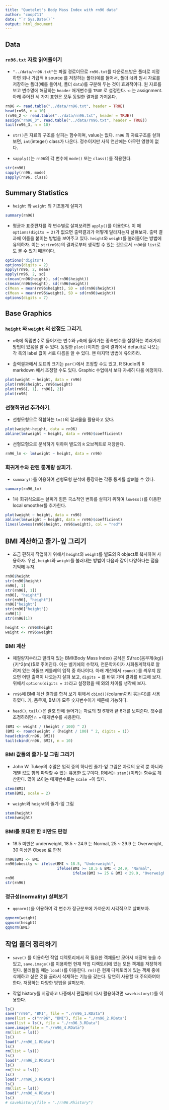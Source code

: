 ```yaml
---
title: "Quetelet's Body Mass Index with rn96 data"
author: "coop711"
date: "`r Sys.Date()`"
output: html_document
---
```


## Data

### `rn96.txt` 자료 읽어들이기

* `"../data/rn96.txt"`는 파일 경로이므로 `rn96.txt`를 다운로드받은 폴더로 지정하면 되나 가급적 `R` source 를 저장하는 폴더(예를 들어서, 폴더 `R`)와 원시 자료를 저장하는 폴더(예를 들어서, 폴더 `data`)를 구분해 두는 것이 효과적이다. 원 자료를 보고 변수명에 해당하는 `header` 매개변수를 `TRUE` 로 설정한다. `<-`는 assignment. 아래 주어진 세 가지 표현은 모두 동일한 결과를 가져온다.

```r
rn96 <- read.table("../data/rn96.txt", header = TRUE)
head(rn96, n = 10)
(rn96_2 <- read.table("../data/rn96.txt", header = TRUE))
assign("rn96_3", read.table("../data/rn96.txt", header = TRUE))
tail(rn96_3, n = 10)
```

* `str()`은 자료의 구조를 살피는 함수이며, value는 없다. `rn96` 의 자료구조를 살펴보면,  `int`(integer) class가 나온다. 정수이지만 사칙 연산에는 아무런 영향이 없다.

* `sapply()`는 `rn96`의 각 변수에 `mode()` 또는 `class()`를 적용한다.

```r
str(rn96)
sapply(rn96, mode)
sapply(rn96, class)
```

<P style = "page-break-before:always">

## Summary Statistics

* `height` 와 `weight` 의 기초통계 살피기

```r
summary(rn96)
```

* 평균과 표준편차를 각 변수별로 살펴보려면 `apply()`를 이용한다. 이 때 `options(digits = 2)`가 없으면 출력결과가 어떻게 달라지는지 살펴보자. 출력 결과에 이름을 붙이는 방법을 보여주고 있다. `height`와 `weight`를 불러들이는 방법에 유의하자. 이는 `str(rn96)`의 결과로부터 생각할 수 있는 것으로서 `rn96`을 `list`로도 볼 수 있기 때문이다. 

```r
options("digits")
options(digits = 2)
apply(rn96, 2, mean)
apply(rn96, 2, sd)
c(mean(rn96$height), sd(rn96$height))
c(mean(rn96$weight), sd(rn96$weight))
c(Mean = mean(rn96$height), SD = sd(rn96$height))
c(Mean = mean(rn96$weight), SD = sd(rn96$weight))
options(digits = 7)
```

## Base Graphics

### `height` 와 `weight` 의 산점도 그리기. 

* `x`축에 독립변수로 들어가는 변수와 `y`축에 들어가는 종속변수를 설정하는 여러가지 방법이 있음을 알 수 있다. 동일한 `plot()`이지만 출력 결과에서 default로 나오는 각 축의 label 값이 서로 다름을 알 수 있다. 맨 마지막 방법에 유의하라.

* 출력결과에서 도표의 크기는 `par()`에서 조정할 수도 있고, R Studio의 R markdown 에서 조정할 수도 있다. Graphic 수업에서 보다 자세히 다룰 예정이다.

```r
plot(weight ~ height, data = rn96)
plot(rn96$height, rn96$weight)
plot(rn96[, 1], rn96[, 2])
plot(rn96)
```

### 선형회귀선 추가하기. 

* 선형모형으로 적합하는 `lm()`의 결과물을 활용하고 있다.

```r
plot(weight~height, data = rn96)
abline(lm(weight ~ height, data = rn96)$coefficient)
```

* 선형모형으로 분석하기 위하여 별도의 `R` 오브젝트로 저장한다.

```r
rn96_lm <- lm(weight ~ height, data = rn96)
```

### 회귀계수와 관련 통계량 살피기. 

* `summary()`를 이용하여 선형모형 분석에 등장하는 각종 통계를 살펴볼 수 있다.

```r
summary(rn96_lm)
```

* 1차 회귀식으로는 살피기 힘든 국소적인 변화를 살피기 위하여 `lowess()`를 이용한 local smoother를 추가한다.

```r
plot(weight ~ height, data = rn96)
abline(lm(weight ~ height, data = rn96)$coefficient)
lines(lowess(rn96$height, rn96$weight), col = "red")
```

<P style = "page-break-before:always">

## BMI 계산하고 줄기-잎 그리기

* 조금 편하게 작업하기 위해서 `height`와 `weight`를 별도의 R object로 복사하여 사용하자. 우선, `height`와 `weight`를 불러내는 방법이 다음과 같이 다양하다는 점을 기억해 두자.

```r
rn96$height
str(rn96$height)
rn96[, 1]
str(rn96[, 1])
rn96[, "height"]
str(rn96[, "height"])
rn96["height"]
str(rn96["height"])
rn96[1]
str(rn96[1])
```

```r
height <- rn96$height
weight <- rn96$weight
```

<P style = "page-break-before:always">

### BMI 계산

* 체질량지수라고 알려져 있는 BMI(Body Mass Index) 공식은 $\frac{몸무게(kg)}{키^2(m)}$로 주어진다. 이는 벨기에의 수학자, 천문학자이자 사회통계학자로 알려져 있는 아돌프 케틀레의 업적 중 하나이다. 아래 계산에서 `round()`를 씌우지 않으면 어떤 출력이 나오는지 살펴 보고, `digits = ` 를 바꿔 가며 결과를 비교해 보자. 위에서 `options(digits = 2)`라고 설정했을 때 와의 차이를 생각해 보자.

* `rn96`에 BMI 계산 결과를 합쳐 보기 위해서 `cbind()`(column끼리 묶는다)를 사용하였다. 키, 몸무게, BMI가 모두 숫자변수이기 때문에 가능하다. 

* `head()`, `tail()`은 괄호 안에 들어가는 자료의 첫 6개와 끝 6개를 보여준다. 갯수를 조정하려면 `n = ` 매개변수를 사용한다.  

```r
(BMI <- weight / (height / 100) ^ 2)
(BMI <- round(weight / (height / 100) ^ 2, digits = 1))
head(cbind(rn96, BMI))
tail(cbind(rn96, BMI), n = 10)
```

### BMI 값들의 줄기-잎 그림 그리기

* John W. Tukey의 수많은 업적 중의 하나인 줄기-잎 그림은 자료의 윤곽 뿐 아니라 개별 값도 함께 파악할 수 있는 유용한 도구이다. R에서는 `stem()`이라는 함수로 계산한다. 많이 쓰이는 매개변수로는 `scale = `이 있다.

```r
stem(BMI)
stem(BMI, scale = 2)
```

- `weight`와 `height`의 줄기-잎 그림

```r
stem(height)
stem(weight)
```

<P style = "page-break-before:always">

### BMI를 토대로 한 비만도 판정

* 18.5 미만은 underweight, 18.5 ~ 24.9 는 Normal, 25 ~ 29.9 는 Overweight, 30 이상은 Obese 로 판정

```r
rn96$BMI <- BMI
rn96$obesity <- ifelse(BMI < 18.5, "Underweight", 
                       ifelse(BMI >= 18.5 & BMI < 24.9, "Normal", 
                              ifelse(BMI >= 25 & BMI < 29.9, "Overweight", "Obese")))
rn96
str(rn96)
```

### 정규성(normality) 살펴보기

* `qqnorm()`을 이용하여 각 변수가 정규분포에 가까운지 시각적으로 살펴보자.

```r
qqnorm(weight)
qqnorm(height)
qqnorm(BMI)
```

## 작업 폴더 정리하기

* `save()` 를 이용하면 작업 디렉토리에서 꼭 필요한 객체들만 모아서 저장해 놓을 수 있고, `save.image()`를 이용하면 현재 작업 디렉토리에 있는 모든 객체를 저장하게 된다. 불러들일 때는 `load()`를 이용한다. `rm()`은 현재 디렉토리에 있는 객체 중에 삭제하고 싶은 것을 골라서 삭제하는 기능을 갖는다. 당연히 사용할 때 주의하여야 한다. 저장하는 다양한 방법을 살펴보자.

* 작업 history를 저장하고 나중에서 편집해서 다시 활용하려면 `savehistory()`를 이용한다.

```r
ls()
save("rn96", "BMI", file = "./rn96_1.RData")
save(list = c("rn96", "BMI"), file = "./rn96_2.RData")
save(list = ls(), file = "./rn96_3.RData")
save.image(file = "./rn96_4.RData")
rm(list = ls())
ls()
load("./rn96_1.RData")
ls()
rm(list = ls())
ls()
load("./rn96_2.RData")
ls()
rm(list = ls())
ls()
load("./rn96_3.RData")
ls()
rm(list = ls())
load("./rn96_4.RData")
ls()
# savehistory(file = "./rn96.Rhistory")
```
